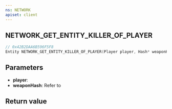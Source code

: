 ```yaml
---
ns: NETWORK
apiset: client
---
```

## NETWORK_GET_ENTITY_KILLER_OF_PLAYER

```c
// 0x42B2DAA6B596F5F8
Entity NETWORK_GET_ENTITY_KILLER_OF_PLAYER(Player player, Hash* weaponHash);
```


## Parameters
* **player**:
* **weaponHash**: Refer to <EmbeddedEnum type="eWeaponHash" />

## Return value
